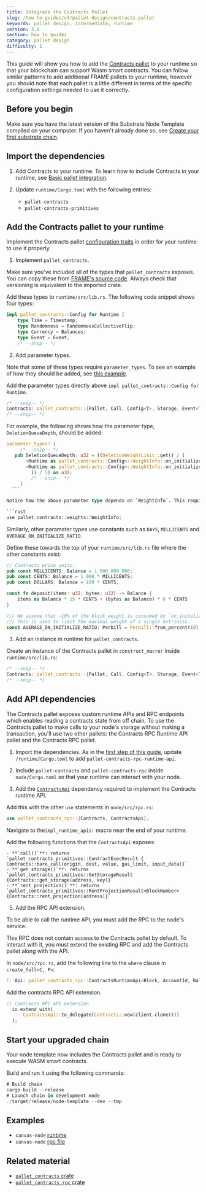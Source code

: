 ```yaml
---
title: Integrate the Contracts Pallet
slug: /how-to-guides/v3/pallet-design/contracts-pallet
keywords: pallet design, intermediate, runtime
version: 3.0 
section: how to guides
category: pallet design
difficulty: 1
---
```


This guide will show you how to add the [Contracts pallet](/rustdocs/latest/pallet_contracts/index.html) to your runtime so that your blockchain can support Wasm smart contracts. 
You can follow similar patterns to add additional FRAME pallets to your runtime, however you should note that each pallet is a little different in terms of the specific configuration settings needed to use it correctly.

## Before you begin
Make sure you have the latest version of the Substrate Node Template compiled on your computer. 
If you haven't already done so, see [Create your first substrate chain](/tutorials/v3/create-your-first-substrate-chain/).

## Import the dependencies

1. Add Contracts to your runtime.
  To learn how to include Contracts in your runtime, see [Basic pallet integration](/how-to-guides/v3/basics/pallet-integration).

2. Update `runtime/Cargo.toml` with the following entries:

    - `pallet-contracts`
    - `pallet-contracts-primitives`

## Add the Contracts pallet to your runtime

Implement the Contracts pallet [configuration traits][contracts-config-rustdocs] in order for your runtime to use it properly.

1. Implement `pallet_contracts`.
  
  Make sure you've included all of the types that `pallet_contracts` exposes. You can copy these from [FRAME's source code][contracts-frame-gh]. Always check that versioning is equivalent to the imported crate. 
  
  Add these types to `runtime/src/lib.rs`. The following code snippet shows four types:

  ```rust
  impl pallet_contracts::Config for Runtime {
      type Time = Timestamp;
      type Randomness = RandomnessCollectiveFlip;
      type Currency = Balances;
      type Event = Event;
      /* --snip-- */
  ```

2. Add parameter types.

  Note that some of these types require `parameter_types`. To see an example of how they should be added, see [this example][bin-runtime-contracts-frame]. 

  Add the parameter types directly above `impl pallet_contracts::Config for Runtime`.

  ```rust
  /* --snip-- */
  Contracts: pallet_contracts::{Pallet, Call, Config<T>, Storage, Event<T>},
  /* --snip-- */
  ```

  For example, the following shows how the parameter type, `DeletionQueueDepth`, should be added:

  ```rust
  parameter_types! {
       /* --snip-- */
     pub DeletionQueueDepth: u32 = ((DeletionWeightLimit::get() / (
         <Runtime as pallet_contracts::Config>::WeightInfo::on_initialize_per_queue_item(1) -
         <Runtime as pallet_contracts::Config>::WeightInfo::on_initialize_per_queue_item(0)
           )) / 5) as u32;
           /* --snip-- */
       }
    ```

  Notice how the above parameter type depends on `WeightInfo`. This requires you to add the following to the top of `runtime/src/lib.rs`:

  ```rust
  use pallet_contracts::weights::WeightInfo;
  ```

  Similarly, other parameter types use constants such as `DAYS`, `MILLICENTS` and `AVERAGE_ON_INITIALIZE_RATIO`.

  Define these towards the top of your `runtime/src/lib.rs` file where the other constants exist:

  ```rust
  // Contracts price units.
  pub const MILLICENTS: Balance = 1_000_000_000;
  pub const CENTS: Balance = 1_000 * MILLICENTS;
  pub const DOLLARS: Balance = 100 * CENTS;

  const fn deposit(items: u32, bytes: u32) -> Balance {
      items as Balance * 15 * CENTS + (bytes as Balance) * 6 * CENTS
  }

  /// We assume that ~10% of the block weight is consumed by `on_initalize` handlers.
  /// This is used to limit the maximal weight of a single extrinsic.
  const AVERAGE_ON_INITIALIZE_RATIO: Perbill = Perbill::from_percent(10);
  ```

3. Add an instance in runtime for `pallet_contracts`.

  Create an instance of the Contracts pallet in `construct_macro!` inside `runtime/src/lib.rs`:

  ```rust
  /* --snip-- */
  Contracts: pallet_contracts::{Pallet, Call, Config<T>, Storage, Event<T>},
  /* --snip-- */
  ```

## Add API dependencies

The Contracts pallet exposes custom runtime APIs and RPC endpoints
which enables reading a contracts state from off chain. To use 
the Contracts pallet to make calls to your node's storage without making a transaction, you'll use two other pallets: the Contracts RPC Runtime API pallet and the Contracts RPC pallet.

1. Import the dependencies.
  As in the [first step of this guide](#1-import-the-dependencies), update `/runtime/Cargo.toml` to add `pallet-contracts-rpc-runtime-api`.

2. Include `pallet-contracts` and `pallet-contracts-rpc` inside `node/Cargo.toml` so that your runtime can interact with your node.

3. Add the [`ContractsApi`][contracts-api-rustdocs] dependency required to implement the Contracts runtime API.

  Add this with the other `use` statements in `node/src/rpc.rs`:

  ```rust
  use pallet_contracts_rpc::{Contracts, ContractsApi};
  ```

  Navigate to the`impl_runtime_apis!` macro near the end of your runtime.

  Add the following functions that the `ContractsApi` exposes:

    - **`call()`**: returns `pallet_contracts_primitives::ContractExecResult { Contracts::bare_call(origin, dest, value, gas_limit, input_data)}`
    - **`get_storage()`**: returns `pallet_contracts_primitives::GetStorageResult {Contracts::get_storage(address, key)}`
    - **`rent_projection()`**: returns `pallet_contracts_primitives::RentProjectionResult<BlockNumber> {Contracts::rent_projection(address)}`
    
5. Add the RPC API extension.

  To be able to call the runtime API, you must add the RPC to the node's service.

  This RPC does not contain access to the Contracts pallet by default. To interact with it, you must extend the existing RPC and add the Contracts pallet along with the API.

  In `node/src/rpc.rs`, add the following line to the `where` clause in `create_full<C, P>`:

  ```rust
  C::Api: pallet_contracts_rpc::ContractsRuntimeApi<Block, AccountId, Balance, BlockNumber>,
  ```

  Add the contracts RPC API extension.

  ```rust
  // Contracts RPC API extension
    io.extend_with(
        ContractsApi::to_delegate(Contracts::new(client.clone()))
    );
  ```

## Start your upgraded chain

Your node template now includes the Contracts pallet and is ready to execute WASM smart contracts.

Build and run it using the following commands:

```rust
# Build chain
cargo build --release
# Launch chain in development mode
./target/release/node-template --dev --tmp
```

## Examples

- `canvas-node` [runtime](https://github.com/paritytech/canvas-node/blob/master/runtime/src/lib.rs#L361)
- `canvas-node` [rpc file](https://github.com/paritytech/canvas-node/blob/master/node/src/rpc.rs)

## Related material

- [`pallet_contracts` crate](/rustdocs/latest/pallet_contracts/index.html)
- [`pallet_contracts_rpc` crate](/rustdocs/latest/pallet_contracts_rpc/index.html)

[create-first-chain-tutorial]: /tutorials/v3/create-your-first-substrate-chain
[contracts-config-rustdocs]: /rustdocs/latest/pallet_contracts/trait.Config.html
[contracts-frame-gh]: https://github.com/paritytech/substrate/blob/master/frame/contracts/src/lib.rs#L144
[bin-runtime-contracts-frame]: https://github.com/paritytech/substrate/blob/632b32300eb9376767c2ae7b38e79b3f7f5329b1/bin/node/runtime/src/lib.rs#L887-L903
[contracts-api-rustdocs]: /rustdocs/latest/pallet_contracts_rpc_runtime_api/trait.ContractsApi.html
